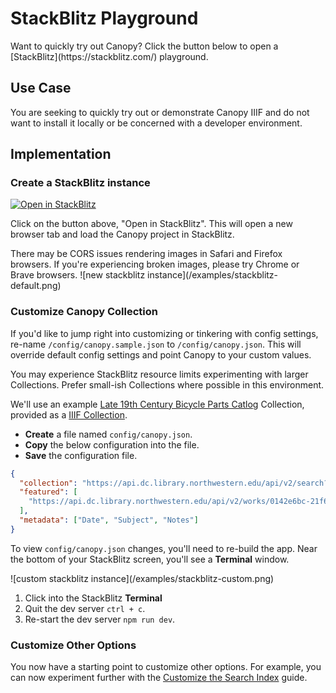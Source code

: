 
# StackBlitz Playground

<Section size="1">
  <Text size="4" mt="9">
    Want to quickly try out Canopy? Click the button below to open a
    [StackBlitz](https://stackblitz.com/) playground.
  </Text>
</Section>

## Use Case

You are seeking to quickly try out or demonstrate Canopy IIIF and do not want to install it locally or be concerned with a developer environment.

## Implementation

<Steps>

### Create a StackBlitz instance

[![Open in StackBlitz](https://developer.stackblitz.com/img/open_in_stackblitz.svg)](https://stackblitz.com/fork/github/canopy-iiif/canopy-iiif)

Click on the button above, "Open in StackBlitz". This will open a new browser tab and load the Canopy project in StackBlitz.

<Callout>
  There may be CORS issues rendering images in Safari and Firefox browsers. If
  you're experiencing broken images, please try Chrome or Brave browsers.
</Callout>

<Box m="9" my="6">
  ![new stackblitz instance](/examples/stackblitz-default.png)
</Box>

### Customize Canopy Collection

If you'd like to jump right into customizing or tinkering with config settings, re-name `/config/canopy.sample.json` to `/config/canopy.json`. This will override default config settings and point Canopy to your custom values.

<Callout type="info">
  You may experience StackBlitz resource limits experimenting with larger
  Collections. Prefer small-ish Collections where possible in this environment.
</Callout>

We'll use an example [Late 19th Century Bicycle Parts Catlog](https://dc.library.northwestern.edu/collections/cd92fb8d-76a7-4e72-be0f-78a5839caa89)
Collection, provided as a [IIIF Collection](https://api.dc.library.northwestern.edu/api/v2/search?query=collection.id:%22cd92fb8d-76a7-4e72-be0f-78a5839caa89%22&as=iiif).

- **Create** a file named `config/canopy.json`.
- **Copy** the below configuration into the file.
- **Save** the configuration file.

```json copy filename="config/canopy.json"
{
  "collection": "https://api.dc.library.northwestern.edu/api/v2/search?query=collection.id:%22cd92fb8d-76a7-4e72-be0f-78a5839caa89%22&as=iiif",
  "featured": [
    "https://api.dc.library.northwestern.edu/api/v2/works/0142e6bc-21f6-4590-94fb-d35f00b45342?as=iiif"
  ],
  "metadata": ["Date", "Subject", "Notes"]
}
```

To view `config/canopy.json` changes, you'll need to re-build the app. Near the bottom of your StackBlitz screen, you'll see a **Terminal** window.

<Box m="9" my="6">
  ![custom stackblitz instance](/examples/stackblitz-custom.png)
</Box>

1. Click into the StackBlitz **Terminal**
2. Quit the dev server `ctrl + c`.
3. Re-start the dev server `npm run dev`.

### Customize Other Options

You now have a starting point to customize other options. For example, you can now experiment further with the [Customize the Search Index](/customize-the-search-index) guide.

</Steps>
